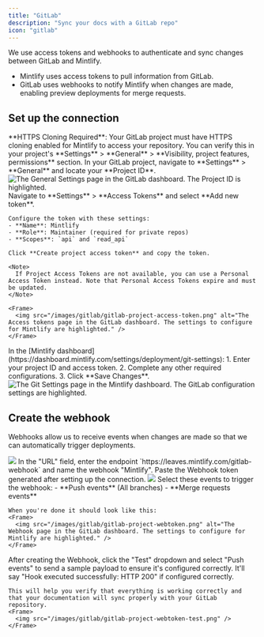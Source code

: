 ```yaml
---
title: "GitLab"
description: "Sync your docs with a GitLab repo"
icon: "gitlab"
---
```


We use access tokens and webhooks to authenticate and sync changes between GitLab and Mintlify.

- Mintlify uses access tokens to pull information from GitLab.
- GitLab uses webhooks to notify Mintlify when changes are made, enabling preview deployments for merge requests.

## Set up the connection

<Note>
  **HTTPS Cloning Required**: Your GitLab project must have HTTPS cloning enabled for Mintlify to access your repository. You can verify this in your project's **Settings** > **General** > **Visibility, project features, permissions** section.
</Note>

<Steps>
  <Step title="Find your project ID">
    In your GitLab project, navigate to **Settings** > **General** and locate your **Project ID**.
    <Frame>
      <img src="/images/gitlab/gitlab-project-id.png" alt="The General Settings page in the GitLab dashboard. The Project ID is highlighted." />
    </Frame>
  </Step>
  <Step title="Generate an access token">
    Navigate to **Settings** > **Access Tokens** and select **Add new token**.
    
    Configure the token with these settings:
    - **Name**: Mintlify
    - **Role**: Maintainer (required for private repos)
    - **Scopes**: `api` and `read_api`
    
    Click **Create project access token** and copy the token.

    <Note>
      If Project Access Tokens are not available, you can use a Personal Access Token instead. Note that Personal Access Tokens expire and must be updated.
    </Note>

    <Frame>
      <img src="/images/gitlab/gitlab-project-access-token.png" alt="The Access tokens page in the GitLab dashboard. The settings to configure for Mintlify are highlighted." />
    </Frame>

  </Step>
  <Step title="Set up the connection">
    In the [Mintlify dashboard](https://dashboard.mintlify.com/settings/deployment/git-settings):
    1. Enter your project ID and access token.
    2. Complete any other required configurations.
    3. Click **Save Changes**.
    <Frame>
      <img src="/images/gitlab/gitlab-config.png" alt="The Git Settings page in the Mintlify dashboard. The GitLab configuration settings are highlighted." />
    </Frame>
  </Step>
</Steps>

## Create the webhook

Webhooks allow us to receive events when changes are made so that we can
automatically trigger deployments.

<Steps>
  <Step title="Navigate to Settings > Webhooks and click 'Add new Webhook'">
    <Frame>
      <img src="/images/gitlab/gitlab-webhook.png" />
    </Frame>
  </Step>
  <Step title="Set up URL and webhook">
    In the "URL" field, enter the endpoint `https://leaves.mintlify.com/gitlab-webhook` and name the webhook "Mintlify".

  </Step>
  <Step title="Paste token">
    Paste the Webhook token generated after setting up the connection.
    <Frame>
      <img src="/images/gitlab/gitlab-show-webtoken.png" />
    </Frame>
  </Step>
  <Step title="Select events">
    Select these events to trigger the webhook:
    - **Push events** (All branches)
    - **Merge requests events**
      
    When you're done it should look like this:
    <Frame>
      <img src="/images/gitlab/gitlab-project-webtoken.png" alt="The Webhook page in the GitLab dashboard. The settings to configure for Mintlify are highlighted." />
    </Frame>
  </Step>
  <Step title="Test the Webhook">
    After creating the Webhook, click the "Test" dropdown and select "Push events" to send a sample payload to ensure it's configured correctly. It'll say "Hook executed successfully: HTTP 200" if configured correctly.

    This will help you verify that everything is working correctly and that your documentation will sync properly with your GitLab repository.
    <Frame>
      <img src="/images/gitlab/gitlab-project-webtoken-test.png" />
    </Frame>

  </Step>
</Steps>
